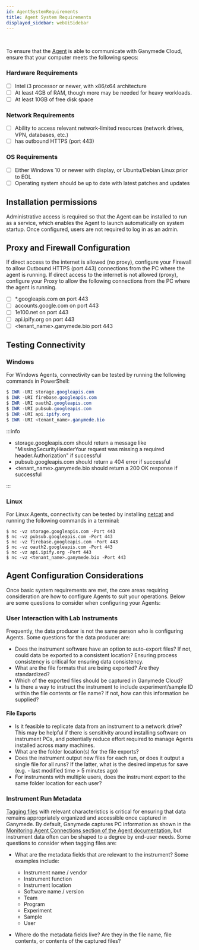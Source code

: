 ```yaml
---
id: AgentSystemRequirements
title: Agent System Requirements
displayed_sidebar: webUiSidebar
---
```



<div className="text--right">
  <PrintPageButton />
</div>
<br/>

To ensure that the [Agent](../agents/Agent) is able to communicate with Ganymede Cloud, ensure that your computer meets the following specs:

### Hardware Requirements
- [ ] Intel i3 processor or newer, with x86/x64 architecture
- [ ] At least 4GB of RAM, though more may be needed for heavy workloads.
- [ ] At least 10GB of free disk space

### Network Requirements
- [ ] Ability to access relevant network-limited resources (network drives, VPN, databases, etc.)
- [ ] has outbound HTTPS (port 443)

### OS Requirements
- [ ] Either Windows 10 or newer with display, or Ubuntu/Debian Linux prior to EOL
- [ ] Operating system should be up to date with latest patches and updates

## Installation permissions

Administrative access is required so that the Agent can be installed to run as a service, which enables the Agent to launch automatically on system startup.  Once configured, users are not required to log in as an admin.  

## Proxy and Firewall Configuration

If direct access to the internet is allowed (no proxy), configure your Firewall to allow Outbound HTTPS (port 443) connections from the PC where the agent is running. 
If direct access to the internet is not allowed (proxy), configure your Proxy to allow the following  connections from the PC where the agent is running.

- [ ] *.googleapis.com on port 443
- [ ] accounts.google.com on port 443
- [ ] 1e100.net on port 443
- [ ] api.ipify.org on port 443
- [ ] \<tenant_name\>.ganymede.bio port 443

## Testing Connectivity

### Windows

For Windows Agents, connectivity can be tested by running the following commands in PowerShell:

```powershell
$ IWR -URI storage.googleapis.com
$ IWR -URI firebase.googleapis.com
$ IWR -URI oauth2.googleapis.com
$ IWR -URI pubsub.googleapis.com
$ IWR -URI api.ipify.org
$ IWR -URI <tenant_name>.ganymede.bio
```

:::info

- storage.googleapis.com should return a message like "MissingSecurityHeaderYour request was missing a required header.Authorization" if successful
- pubsub.googleapis.com should return a 404 error if successful
- \<tenant_name\>.ganymede.bio should return a 200 OK response if successful

:::

### Linux

For Linux Agents, connectivity can be tested by installing [netcat](https://netcat.sourceforge.net/) and running the following commands in a terminal:

```shell 
$ nc -vz storage.googleapis.com -Port 443
$ nc -vz pubsub.googleapis.com -Port 443
$ nc -vz firebase.googleapis.com -Port 443
$ nc -vz oauth2.googleapis.com -Port 443
$ nc -vz api.ipify.org -Port 443
$ nc -vz <tenant_name>.ganymede.bio -Port 443
```

## Agent Configuration Considerations

Once basic system requirements are met, the core areas requiring consideration are how to configure Agents to suit your operations.   Below are some questions to consider when configuring your Agents:

### User Interaction with Lab Instruments

Frequently, the data producer is not the same person who is configuring Agents.  Some questions for the data producer are:

- Does the instrument software have an option to auto-export files?  If not, could data be exported to a consistent location?  Ensuring process consistency is critical for ensuring data consistency.
- What are the file formats that are being exported?  Are they standardized?
- Which of the exported files should be captured in Ganymede Cloud?
- Is there a way to instruct the instrument to include experiment/sample ID within the file contents or file name?  If not, how can this information be supplied?

#### File Exports

- Is it feasible to replicate data from an instrument to a network drive?  This may be helpful if there is sensitivity around installing software on instrument PCs, and potentially reduce effort required to manage Agents installed across many machines.
- What are the folder location(s) for the file exports?
- Does the instrument output new files for each run, or does it output a single file for all runs?  If the latter, what is the desired impetus for save (e.g. - last modified time > 5 minutes ago)
- For instruments with multiple users, does the instrument export to the same folder location for each user?

### Instrument Run Metadata

[Tagging files](../files/Tags) with relevant characteristics is critical for ensuring that data remains appropriately organized and accessible once captured in Ganymede.  By default, Ganymede captures PC information as shown in the [Monitoring Agent Connections section of the Agent documentation](../agents/AgentMonitoring#maintaining-agent-connections), but instrument data often can be shaped to a degree by end-user needs.  Some questions to consider when tagging files are:

- What are the metadata fields that are relevant to the instrument?  Some examples include:
  - Instrument name / vendor
  - Instrument function
  - Instrument location
  - Software name / version
  - Team
  - Program
  - Experiment
  - Sample
  - User

- Where do the metadata fields live?  Are they in the file name, file contents, or contents of the captured files?

